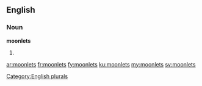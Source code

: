 ==English==

===Noun===
'''moonlets'''

# {{plural of|[[moonlet]]}}

[[Category:English plurals]]

[[ar:moonlets]]
[[fr:moonlets]]
[[fy:moonlets]]
[[ku:moonlets]]
[[my:moonlets]]
[[sv:moonlets]]